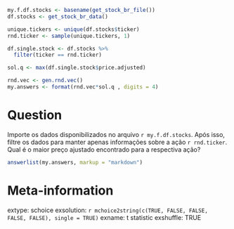 ```r
my.f.df.stocks <- basename(get_stock_br_file())
df.stocks <- get_stock_br_data()

unique.tickers <- unique(df.stocks$ticker)
rnd.ticker <- sample(unique.tickers, 1)

df.single.stock <- df.stocks %>%
  filter(ticker == rnd.ticker)

sol.q <- max(df.single.stock$price.adjusted)

rnd.vec <- gen.rnd.vec()
my.answers <- format(rnd.vec*sol.q , digits = 4)
```

Question
========

Importe os dados disponibilizados no arquivo `r my.f.df.stocks`. Após isso, filtre os dados para manter apenas informações sobre a ação `r rnd.ticker`. Qual é o maior preço ajustado encontrado para a respectiva ação?

```r
answerlist(my.answers, markup = "markdown")
```


Meta-information
================
extype: schoice
exsolution: `r mchoice2string(c(TRUE, FALSE, FALSE, FALSE, FALSE), single = TRUE)`
exname: t statistic
exshuffle: TRUE